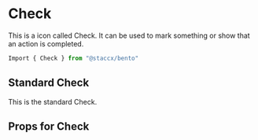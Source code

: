
<Meta title="components/Icons/Check" component={Check}/>


# Check
This is a icon called Check. It can be used to mark something or show that an action is completed.


```javascript
Import { Check } from "@staccx/bento"
```

## Standard Check
This is the standard Check.

<Preview>
  <Story name="Standard">
   <Check/>
  </Story>
</Preview>


## Props for Check
<Props of={Check} />
